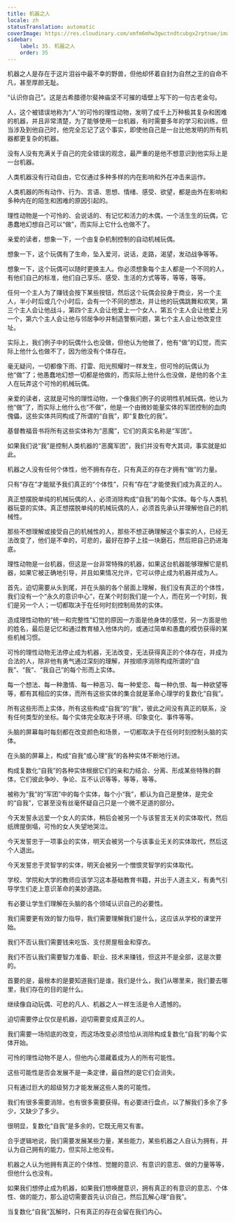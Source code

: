 ```yaml
---
title: 机器之人
locale: zh
statusTranslation: automatic
coverImage: https://res.cloudinary.com/xmfm6mhw3gwctndtcubgx2rptnae/image/upload/v1740337243/small_cover_educacion_fundamental_a051170f1c.webp
sidebar:
    label: 35. 机器之人
    order: 35
---
```

机器之人是存在于这片泪谷中最不幸的野兽，但他却怀着自封为自然之王的自命不凡，甚至厚颜无耻。

“认识你自己”。这是古希腊德尔斐神庙坚不可摧的墙壁上写下的一句古老金句。

人，这个被错误地称为“人”的可怜的理性动物，发明了成千上万种极其复杂和困难的机器，并且非常清楚，为了能够使用一台机器，有时需要多年的学习和训练，但当涉及到他自己时，他完全忘记了这个事实，即使他自己是一台比他发明的所有机器都更复杂的机器。

没有人没有充满关于自己的完全错误的观念，最严重的是他不想意识到他实际上是一台机器。

人类机器没有行动自由，它仅通过多种多样的内在影响和外在冲击来运作。

人类机器的所有动作、行为、言语、思想、情绪、感受、欲望，都是由外在影响和多种内在的陌生和困难的原因引起的。

理性动物是一个可怜的、会说话的、有记忆和活力的木偶，一个活生生的玩偶，它愚蠢地幻想自己可以“做”，而实际上它什么也做不了。

亲爱的读者，想象一下，一个由复杂机制控制的自动机械玩偶。

想象一下，这个玩偶有了生命，坠入爱河，说话，走路，渴望，发动战争等等。

想象一下，这个玩偶可以随时更换主人。你必须想象每个主人都是一个不同的人，有他们自己的标准，他们自己享乐、感受、生活的方式等等，等等，等等。

任何一个主人为了赚钱会按下某些按钮，然后这个玩偶会投身于商业，另一个主人，半小时后或几个小时后，会有一个不同的想法，并让他的玩偶跳舞和欢笑，第三个主人会让他战斗，第四个主人会让他爱上一个女人，第五个主人会让他爱上另一个，第六个主人会让他与邻居争吵并制造警察问题，第七个主人会让他改变住址。

实际上，我们例子中的玩偶什么也没做，但他认为他做了，他有“做”的幻觉，而实际上他什么也做不了，因为他没有个体存在。

毫无疑问，一切都像下雨、打雷、阳光照耀时一样发生，但可怜的玩偶认为他“做”了；他愚蠢地幻想一切都是他做的，而实际上他什么也没做，是他的各个主人在玩弄这个可怜的机械玩偶。

亲爱的读者，这就是可怜的理性动物，一个像我们例子的说明性机械玩偶，他认为他“做”了，而实际上他什么也“不做”，他是一个由微妙能量实体的军团控制的血肉傀儡，这些实体共同构成了所谓的“自我”，即“复数化的我”。

基督教福音书将所有这些实体称为“恶魔”，它们的真实名称是“军团”。

如果我们说“我”是控制人类机器的“恶魔军团”，我们并没有夸大其词，事实就是如此。

机器之人没有任何个体性，他不拥有存在，只有真正的存在才拥有“做”的力量。

只有“存在”才能赋予我们真正的“个体性”，只有“存在”才能使我们成为真正的人。

真正想摆脱单纯的机械玩偶的人，必须消除构成“自我”的每个实体。每个与人类机器玩耍的实体。真正想摆脱单纯的机械玩偶的人，必须首先承认并理解他自己的机械性。

那些不想理解或接受自己的机械性的人，那些不想正确理解这个事实的人，已经无法改变了，他们是不幸的，可悲的，最好在脖子上挂一块磨石，然后把自己扔进海底。

理性动物是一台机器，但这是一台非常特殊的机器，如果这台机器能够理解它是机器，如果它被正确地引导，并且如果情况允许，它可以停止成为机器并成为人。

首先，迫切需要从头到尾，并在头脑的各个层面上理解，我们没有真正的个体性，我们没有一个“永久的意识中心”，在某个时刻我们是一个人，而在另一个时刻，我们是另一个人；一切都取决于在任何时刻控制局势的实体。

造成理性动物的“统一和完整性”幻觉的原因一方面是他身体的感觉，另一方面是他的姓名，最后是记忆和通过教育植入他体内的，或通过简单和愚蠢的模仿获得的某些机械习惯。

可怜的理性动物无法停止成为机器，无法改变，无法获得真正的个体存在，并成为合法的人，除非他有勇气通过深刻的理解，并按顺序消除构成所谓的“自我”、“我”、“我自己”的每个形而上实体。

每一个想法、每一种激情、每一种恶习、每一种爱恋、每一种仇恨、每一种欲望等等，都有其相应的实体，而所有这些实体的集合就是革命心理学的复数化“自我”。

所有这些形而上实体，所有这些构成“自我”的“我”，彼此之间没有真正的联系，没有任何类型的坐标。每个实体完全取决于环境、印象变化、事件等等。

头脑的屏幕每时每刻都在改变颜色和场景，一切都取决于在任何时刻控制头脑的实体。

在头脑的屏幕上，构成“自我”或心理“我”的各种实体不断地行进。

构成复数化“自我”的各种实体根据它们的亲和力结合、分离、形成某些特殊的群体，它们彼此争吵、争论、互不认识等等，等等，等等。

被称为“我”的“军团”中的每个实体，每个小“我”，都认为自己是整体，是完全的“自我”，它甚至没有丝毫怀疑自己只是一个微不足道的部分。

今天发誓永远爱一个女人的实体，稍后会被另一个与该誓言无关的实体取代，然后纸牌屋倒塌，可怜的女人失望地哭泣。

今天发誓忠于一项事业的实体，明天会被另一个与该事业无关的实体取代，然后这个人退出。

今天发誓忠于灵智学的实体，明天会被另一个憎恨灵智学的实体取代。

学校、学院和大学的教师应该学习这本基础教育书籍，并出于人道主义，有勇气引导学生们走上意识革命的美妙道路。

有必要让学生们理解在头脑的各个领域认识自己的必要性。

我们需要更有效的智力指导，我们需要理解我们是什么，这应该从学校的课堂开始。

我们不否认我们需要钱来吃饭、支付房屋租金和穿衣。

我们不否认我们需要智力准备、职业、技术来赚钱，但这并不是全部，这是次要的。

首要的是，最根本的是要知道我们是谁，我们是什么，我们从哪里来，我们要去哪里，我们存在的目的是什么。

继续像自动玩偶、可悲的凡人、机器之人一样生活是令人遗憾的。

迫切需要停止仅仅是机器，迫切需要变成真正的人。

我们需要一场彻底的改变，而这场改变必须恰恰从消除构成复数化“自我”的每个实体开始。

可怜的理性动物不是人，但他内心潜藏着成为人的所有可能性。

这些可能性是否会发展不是一条定律，最自然的是它们会消失。

只有通过巨大的超级努力才能发展这些人类的可能性。

我们有很多需要消除，也有很多需要获得。有必要进行盘点，以了解我们多余了多少，又缺少了多少。

很明显，复数化“自我”是多余的，它既无用又有害。

合乎逻辑地说，我们需要发展某些力量，某些能力，某些机器之人自认为拥有，并认为自己拥有的能力，但实际上他没有。

机器之人认为他拥有真正的个体性、觉醒的意识、有意识的意志、做的力量等等，但他什么也没有。

如果我们想停止成为机器，如果我们想唤醒意识，拥有真正的有意识的意志、个体性、做的能力，那么迫切需要首先认识自己，然后瓦解心理“自我”。

当复数化“自我”瓦解时，只有真正的存在会留在我们内心。


